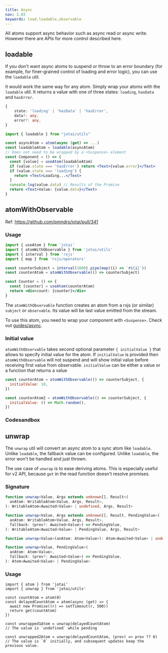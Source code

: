 ```yaml
---
title: Async
nav: 3.03
keywords: load,loadable,observable
---
```


All atoms support async behavior such as async read or async write. However there are APIs for more control described here.

## loadable

If you don't want async atoms to suspend or throw to an error boundary (for example, for finer-grained control of loading and error logic), you can use the `loadable` util.

It would work the same way for any atom. Simply wrap your atoms with the `loadable` util. It returns a value with one of three states: `loading`, `hasData` and `hasError`.

```ts
{
	state: 'loading' | 'hasData' | 'hasError',
	data?: any,
	error?: any,
}
```

```jsx
import { loadable } from "jotai/utils"

const asyncAtom = atom(async (get) => ...)
const loadableAtom = loadable(asyncAtom)
// Does not need to be wrapped by a <Suspense> element
const Component = () => {
  const [value] = useAtom(loadableAtom)
  if (value.state === 'hasError') return <Text>{value.error}</Text>
  if (value.state === 'loading') {
    return <Text>Loading...</Text>
  }
  console.log(value.data) // Results of the Promise
  return <Text>Value: {value.data}</Text>
}
```

## atomWithObservable

Ref: https://github.com/pmndrs/jotai/pull/341

### Usage

```jsx
import { useAtom } from 'jotai'
import { atomWithObservable } from 'jotai/utils'
import { interval } from 'rxjs'
import { map } from 'rxjs/operators'

const counterSubject = interval(1000).pipe(map((i) => `#${i}`))
const counterAtom = atomWithObservable(() => counterSubject)

const Counter = () => {
  const [counter] = useAtom(counterAtom)
  return <div>count: {counter}</div>
}
```

The `atomWithObservable` function creates an atom from a rxjs (or similar) `subject` or `observable`.
Its value will be last value emitted from the stream.

To use this atom, you need to wrap your component with `<Suspense>`. Check out [guides/async](../guides/async.mdx).

### Initial value

`atomWithObservable` takes second optional parameter `{ initialValue }` that allows to specify initial value for the atom. If `initialValue` is provided then `atomWithObservable` will not suspend and will show initial value before receiving first value from observable. `initialValue` can be either a value or a function that returns a value

```js
const counterAtom = atomWithObservable(() => counterSubject, {
  initialValue: 10,
})

const counterAtom2 = atomWithObservable(() => counterSubject, {
  initialValue: () => Math.random(),
})
```

### Codesandbox

<CodeSandbox id="88pnt" />

## unwrap

The `unwrap` util will convert an async atom to a sync atom like `loadable`.
Unlike `loadable`, the fallback value can be configured.
Unlike `loadable`, the error won't be handled and just thrown.

The use case of `unwrap` is to ease deriving atoms.
This is especially useful for v2 API,
because `get` in the read function doesn't resolve promises.

### Signature

```ts
function unwrap<Value, Args extends unknown[], Result>(
  anAtom: WritableAtom<Value, Args, Result>,
): WritableAtom<Awaited<Value> | undefined, Args, Result>

function unwrap<Value, Args extends unknown[], Result, PendingValue>(
  anAtom: WritableAtom<Value, Args, Result>,
  fallback: (prev?: Awaited<Value>) => PendingValue,
): WritableAtom<Awaited<Value> | PendingValue, Args, Result>

function unwrap<Value>(anAtom: Atom<Value>): Atom<Awaited<Value> | undefined>

function unwrap<Value, PendingValue>(
  anAtom: Atom<Value>,
  fallback: (prev?: Awaited<Value>) => PendingValue,
): Atom<Awaited<Value> | PendingValue>
```

### Usage

```tsx
import { atom } from 'jotai'
import { unwrap } from 'jotai/utils'

const countAtom = atom(0)
const delayedCountAtom = atom(async (get) => {
  await new Promise((r) => setTimeout(r, 500))
  return get(countAtom)
})

const unwrapped1Atom = unwrap(delayedCountAtom)
// The value is `undefined` while pending

const unwrapped2Atom = unwrap(delayedCountAtom, (prev) => prev ?? 0)
// The value is `0` initially, and subsequent updates keep the previous value.
```
